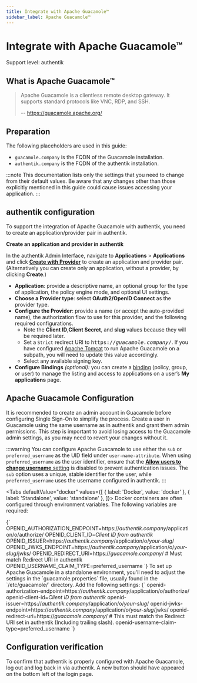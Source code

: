 ```yaml
---
title: Integrate with Apache Guacamole™
sidebar_label: Apache Guacamole™
---
```


# Integrate with Apache Guacamole™

<span class="badge badge--primary">Support level: authentik</span>

## What is Apache Guacamole™

> Apache Guacamole is a clientless remote desktop gateway. It supports standard protocols like VNC, RDP, and SSH.
>
> -- https://guacamole.apache.org/

## Preparation

The following placeholders are used in this guide:

- `guacamole.company` is the FQDN of the Guacamole installation.
- `authentik.company` is the FQDN of the authentik installation.

:::note
This documentation lists only the settings that you need to change from their default values. Be aware that any changes other than those explicitly mentioned in this guide could cause issues accessing your application.
:::


## authentik configuration

To support the integration of Apache Guacamole with authentik, you need to create an application/provider pair in authentik.

**Create an application and provider in authentik**

In the authentik Admin Interface, navigate to **Applications** > **Applications** and click **[Create with Provider](/docs/add-secure-apps/applications/manage_apps#add-new-applications)** to create an application and provider pair. (Alternatively you can create only an application, without a provider, by clicking **Create**.)

- **Application**: provide a descriptive name, an optional group for the type of application, the policy engine mode, and optional UI settings.
- **Choose a Provider type**: select **OAuth2/OpenID Connect** as the provider type.
- **Configure the Provider**: provide a name (or accept the auto-provided name), the authorization flow to use for this provider, and the following required configurations.
    - Note the **Client ID**,**Client Secret**, and **slug** values because they will be required later.
    - Set a `Strict` redirect URI to <kbd>https://<em>guacamole.company</em>/</kbd>. If you have configured [Apache Tomcat](https://tomcat.apache.org/) to run Apache Guacamole on a subpath, you will need to update this value accordingly.
    - Select any available signing key.
- **Configure Bindings** _(optional):_ you can create a [binding](/docs/add-secure-apps/flows-stages/bindings/) (policy, group, or user) to manage the listing and access to applications on a user’s **My applications** page.

## Apache Guacamole Configuration

It is recommended to create an admin account in Guacamole before configuring Single Sign-On to simplify the process. Create a user in Guacamole using the same username as in authentik and grant them admin permissions. This step is important to avoid losing access to the Guacamole admin settings, as you may need to revert your changes without it.

:::warning
You can configure Apache Guacamole to use either the `sub` or `preferred_username` as the UID field under `user-name-attribute`. When using `preferred_username` as the user identifier, ensure that the [**Allow users to change username** setting](https://docs.goauthentik.io/docs/sys-mgmt/settings#allow-users-to-change-username) is disabled to prevent authentication issues. The `sub` option uses a unique, stable identifier for the user, while `preferred_username` uses the username configured in authentik.
:::


<Tabs
  defaultValue="docker"
  values={[
    { label: 'Docker', value: 'docker' },
    { label: 'Standalone', value: 'standalone' },
  ]}>
  <TabItem value="docker">
    Docker containers are often configured through environment variables. The following variables are required:

<IntegrationsMultilineCodeblock>
    {`
OPENID_AUTHORIZATION_ENDPOINT=https://<em>authentik.company</em>/application/o/authorize/
OPENID_CLIENT_ID=<em>Client ID from authentik</em>
OPENID_ISSUER=https://<em>authentik.company</em>/application/o/<em>your-slug</em>/
OPENID_JWKS_ENDPOINT=https://<em>authentik.company</em>/application/o/<em>your-slug</em>/jwks/
OPENID_REDIRECT_URI=https://<em>guacamole.company</em>/ # Must match Redirect URI in authentik
OPENID_USERNAME_CLAIM_TYPE=preferred_username
`}
</IntegrationsMultilineCodeblock>

  </TabItem>
  <TabItem value="standalone">
    To set up Apache Guacamole in a standalone environment, you'll need to adjust the settings in the `guacamole.properties` file, usually found in the `/etc/guacamole/` directory. Add the following settings:

<IntegrationsMultilineCodeblock>
    {`
openid-authorization-endpoint=https://<em>authentik.company</em>/application/o/authorize/
openid-client-id=<em>Client ID from authentik</em>
openid-issuer=https://<em>authentik.company</em>/application/o/<em>your-slug</em>/
openid-jwks-endpoint=https://<em>authentik.company</em>/application/o/<em>your-slug</em>/jwks/
openid-redirect-uri=https://<em>guacamole.company</em>/ # This must match the Redirect URI set in authentik (Including trailing slash).
openid-username-claim-type=preferred_username
`}
</IntegrationsMultilineCodeblock>

  </TabItem>
</Tabs>

## Configuration verification

To confirm that authentik is properly configured with Apache Guacamole, log out and log back in via authentik. A new button should have appeared on the bottom left of the login page.
